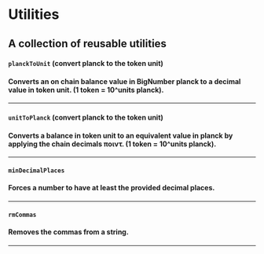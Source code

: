 

# Utilities

## A collection of reusable utilities

<NPM npm={props.npm} />

#### **`planckToUnit`** (convert planck to the token unit)

#### Converts an on chain balance value in BigNumber planck to a decimal value in token unit. (1 token = 10^units planck).

<PlanckToUnit />

---

#### **`unitToPlanck`** (convert planck to the token unit)

#### Converts a balance in token unit to an equivalent value in planck by applying the chain decimals ποιντ. (1 token = 10^units planck).

<UnitToPlanck />

---

#### **`minDecimalPlaces`**

#### Forces a number to have at least the provided decimal places.

<MinDecimalPlaces />

---

#### **`rmCommas`**

#### Removes the commas from a string.

<RmCommas />

---

